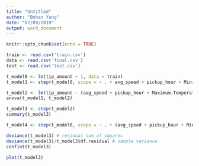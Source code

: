 ---
title: "Untitled"
author: "Bohan Yang"
date: "07/09/2019"
output: word_document
---

```{r setup, include=FALSE}
knitr::opts_chunk$set(echo = TRUE)
```

```{r}
train <- read.csv('train.csv')
data <- read.csv('final.csv')
test <- read.csv('test.csv')
```


```{r}
t_model0 <- lm(tip_amount ~ 1, data = train)
t_model1 <- step(t_model0, scope = ~ . + avg_speed + pickup_hour + Minimum.Temperature + Maximum.Temperature + Temperature)
```


```{r}
t_model2 <- lm(tip_amount ~ (avg_speed + pickup_hour + Maximum.Temperature)^2, data = train)
anova(t_model1, t_model2)
```


```{r}
t_model3 <- step(t_model2)
summary(t_model3)
```

```{r}
t_model4 <- step(t_model0, scope = ~ . + (avg_speed + pickup_hour + Minimum.Temperature + Maximum.Temperature + Temperature)^2)
```

```{r}
deviance(t_model3) # residual sum of squares
deviance(t_model3)/t_model3$df.residual # sample variance
confint(t_model3)
```


```{r}
plot(t_model3)
```

